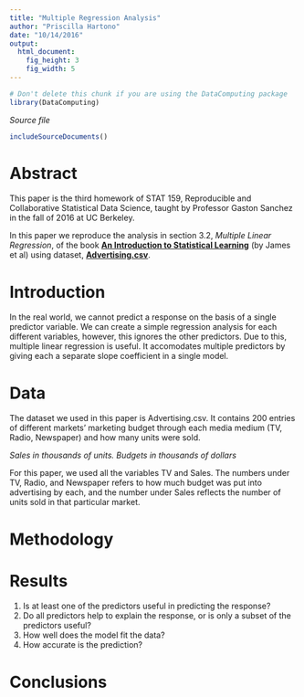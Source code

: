 ```yaml
---
title: "Multiple Regression Analysis"
author: "Priscilla Hartono"
date: "10/14/2016"
output: 
  html_document:
    fig_height: 3
    fig_width: 5
---
```

<!-- Don't edit in between this line and the one below -->
```r
# Don't delete this chunk if you are using the DataComputing package
library(DataComputing)
```
*Source file* 
```r
includeSourceDocuments()
```
<!-- Don't edit the material above this line -->

# Abstract

This paper is the third homework of STAT 159, Reproducible and Collaborative Statistical Data Science, taught by Professor Gaston Sanchez in the fall of 2016 at UC Berkeley.

In this paper we reproduce the analysis in section 3.2, *Multiple Linear Regression*, of the book [**An Introduction to Statistical Learning**](http://www-bcf.usc.edu/~gareth/ISL/) (by James et al) using dataset, [**Advertising.csv**](http://www-bcf.usc.edu/~gareth/ISL/Advertising.csv).


# Introduction

In the real world, we cannot predict a response on the basis of a single predictor variable. We can create a simple regression analysis for each different variables, however, this ignores the other predictors.  Due to this, multiple linear regression is useful. It accomodates multiple predictors by giving each a separate slope coefficient in a single model.


# Data

The dataset we used in this paper is Advertising.csv. It contains 200 entries of different markets’ marketing budget through each media medium (TV, Radio, Newspaper) and how many units were sold.

*Sales in thousands of units. Budgets in thousands of dollars*

For this paper, we used all the variables TV and Sales. The numbers under TV, Radio, and Newspaper refers to how much budget was put into advertising by each, and the number under Sales reflects the number of units sold in that particular market.


# Methodology


# Results

1. Is at least one of the predictors useful in predicting the response?
2. Do all predictors help to explain the response, or is only a subset of the predictors useful?
3. How well does the model fit the data?
4. How accurate is the prediction?


# Conclusions